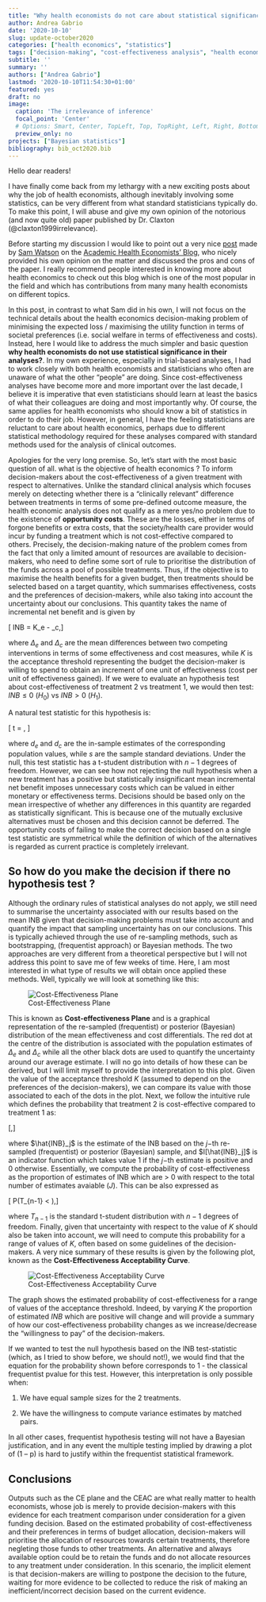 ```yaml
---
title: "Why health economists do not care about statistical significance?"
author: Andrea Gabrio
date: '2020-10-10'
slug: update-october2020
categories: ["health economics", "statistics"]
tags: ["decision-making", "cost-effectiveness analysis", "health economics"]
subtitle: ''
summary: ''
authors: ["Andrea Gabrio"]
lastmod: '2020-10-10T11:54:30+01:00'
featured: yes
draft: no
image:
  caption: 'The irrelevance of inference'
  focal_point: 'Center'
  # Options: Smart, Center, TopLeft, Top, TopRight, Left, Right, BottomLeft, Bottom, BottomRight
  preview_only: no
projects: ["Bayesian statistics"]
bibliography: bib_oct2020.bib
---
```


Hello dear readers! 

I have finally come back from my lethargy with a new exciting posts about why the job of health economists, although inevitably involving some statistics, can be very different from what standard statisticians typically do. To make this point, I will abuse and give my own opinion of the notorious (and now quite old) paper published by Dr. Claxton (@claxton1999irrelevance).

Before starting my discussion I would like to point out a very nice [post](https://aheblog.com/2017/03/22/the-irrelevance-of-inference-almost-20-years-on/#:~:text=The%20Irrelevance%20of%20Inference%20was,the%20evaluation%20of%20health%20technologies.&text=From%20a%20Bayesian%20perspective%20estimation%20and%20inference%20is%20a%20decision%20problem.) made by [Sam Watson](https://aheblog.com/author/samuelwatson/) on the [Academic Health Economists' Blog](https://aheblog.com/), who nicely provided his own opinion on the matter and discussed the pros and cons of the paper. I really recommend people interested in knowing more about health economics to check out this blog which is one of the most popular in the field and which has contributions from many many health economists on different topics.

In this post, in contrast to what Sam did in his own, I will not focus on the technical details about the health economics decision-making problem of minimising the expected loss / maximising the utility function in terms of societal preferences (i.e. social welfare in terms of effectiveness and costs). Instead, here I would like to address the much simpler and basic question **why health economists do not use statistical significance in their analyses?**. In my own experience, especially in trial-based analyses, I had to work closely with both health economists and statisticians who often are unaware of what the other "people" are doing. Since cost-effectiveness analyses have become more and more important over the last decade, I believe it is imperative that even statisticians should learn at least the basics of what their colleagues are doing and most importantly why. Of course, the same applies for health economists who should know a bit of statistics in order to do their job. However, in general, I have the feeling statisticians are reluctant to care about health economics, perhaps due to different statistical methodology required for these analyses compared with standard methods used for the analysis of clinical outcomes.

Apologies for the very long premise. So, let's start with the most basic question of all. what is the objective of health economics ? To inform decision-makers about the cost-effectiveness of a given treatment with respect to alternatives. Unlike the standard clinical analysis which focuses merely on detecting whether there is a "clinically relevant" difference between treatments in terms of some pre-defined outcome measure, the health economic analysis does not qualify as a mere yes/no problem due to the existence of **opportunity costs**. These are the losses, either in terms of forgone benefits or extra costs, that the society/health care provider would incur by funding a treatment which is not cost-effective compared to others. Precisely, the decision-making nature of the problem comes from the fact that only a limited amount of resources are available to decision-makers, who need to define some sort of rule to prioritise the distribution of the funds across a pool of possible treatments. Thus, if the objective is to maximise the health benefits for a given budget, then treatments should be selected based on a target quantity, which summarises effectiveness, costs and the preferences of decision-makers, while also taking into account the uncertainty about our conclusions. This quantity takes the name of incremental net benefit and is given by 

\[ INB = K\Delta_e - \Delta_c,\]

where $\Delta_e$ and $\Delta_c$ are the mean differences between two competing interventions in terms of some effectiveness and cost measures, while $K$ is the acceptance threshold representing the budget the decision-maker is willing to spend to obtain an increment of one unit of effectiveness (cost per unit of effectiveness gained). If we were to evaluate an hypothesis test about cost-effectiveness of treatment 2 vs treatment 1, we would then test: $INB\leq 0$ ($H_0$) vs $INB > 0$ ($H_1$). 

A natural test statistic for this hypothesis is:

\[ t = \frac{\sqrt{n}Kd_e-d_c}{\sqrt{K^2 s^2_e -2Ks_{ce}+s^2_c}}, \]

where $d_e$ and $d_c$ are the in-sample estimates of the corresponding population values, while $s$ are the sample standard deviations. Under the null, this test statistic has a t-student distribution with $n-1$ degrees of freedom. However, we can see how not rejecting the null hypothesis when a new treatment has a positive but statistically insignificant mean incremental net benefit imposes unnecessary costs which can be valued in either monetary or effectiveness terms. Decisions should be based only on the mean irrespective of whether any differences in this quantity are regarded as statistically significant. This is because one of the mutually exclusive alternatives must be chosen and this decision cannot be deferred. The opportunity costs of failing to make the correct decision based on a single test statistic are symmetrical while the definition of which of the alternatives is regarded as current practice is completely irrelevant.

## So how do you make the decision if there no hypothesis test ?

Although the ordinary rules of statistical analyses do not apply, we still need to summarise the uncertainty associated with our results based on the mean INB given that decision-making problems must take into account and quantify the impact that sampling uncertainty has on our conclusions. This is typically achieved through the use of re-sampling methods, such as bootstrapping, (frequentist approach) or Bayesian methods. The two approaches are very different from a theoretical perspective but I will not address this point to save me of few weeks of time. Here, I am most interested in what type of results we will obtain once applied these methods. Well, typically we will look at something like this:

![Cost-Effectiveness Plane](/post/update-october2020/cepboot-1.png)

This is known as **Cost-effectiveness Plane** and is a graphical representation of the re-sampled (frequentist) or posterior (Bayesian) distribution of the mean effectiveness and cost differentials. The red dot at the centre of the distribution is associated with the population estimates of $\Delta_e$ and $\Delta_c$ while all the other black dots are used to quantify the uncertainty around our average estimate. I will no go into details of how these can be derived, but I will limit myself to provide the interpretation to this plot. Given the value of the acceptance threshold $K$ (assumed to depend on the preferences of the decision-makers), we can compare its value with those associated to each of the dots in the plot. Next, we follow the intuitive rule which defines the probability that treatment 2 is cost-effective compared to treatment 1 as:

\[\frac{\sum_{j=1}^JI[\hat{INB}_j>0]}{J},\] 

where $\hat{INB}_j$ is the estimate of the INB based on the $j-$th re-sampled (frequentist) or posterior (Bayesian) sample, and $I[\hat{INB}_j]$ is an indicator function which takes value 1 if the $j-$th estimate is positive and 0 otherwise. Essentially, we compute the probability of cost-effectiveness as the proportion of estimates of INB which are > 0 with respect to the total number of estimates avaiable ($J$). This can be also expressed as

\[ P(T_{n-1} < \frac{\sqrt{n}Kd_e-d_c}{\sqrt{K^2 s^2_e -2Ks_{ce}+s^2_c}}),\]

where $T_{n-1}$ is the standard t-student distribution with $n-1$ degrees of freedom. Finally, given that uncertainty with respect to the value of $K$ should also be taken into account, we will need to compute this probability for a range of values of $K$, often based on some guidelines of the decision-makers. A very nice summary of these results is given by the following plot, known as the **Cost-Effectiveness Acceptability Curve**.

![Cost-Effectiveness Acceptability Curve](/post/update-october2020/ceacplot-1.png)

The graph shows the estimated probability of cost-effectiveness for a range of values of the acceptance threshold. Indeed, by varying $K$ the proportion of estimated $INB$ which are positive will change and will provide a summary of how our cost-effectiveness probability changes as we increase/decrease the "willingness to pay" of the decision-makers. 

If we wanted to test the null hypothesis based on the INB test-statistic (which, as I tried to show before, we should not!), we would find that the equation for the probability shown before corresponds to $1$ - the classical frequentist pvalue for this test. However, this interpretation is only possible when:

  1. We have equal sample sizes for the 2 treatments.
  
  2. We have the willingness to compute variance estimates by matched pairs.
  
In all other cases, frequentist hypothesis testing will not have a Bayesian justification, and in any event the multiple testing implied by drawing a plot of (1 – p) is hard to justify within the frequentist statistical framework.
  
## Conclusions

Outputs such as the CE plane and the CEAC are what really matter to health economists, whose job is merely to provide decision-makers with this evidence for each treatment comparison under consideration for a given funding decision. Based on the estimated probability of cost-effectiveness and their preferences in terms of budget allocation, decision-makers will prioritise the allocation of resources towards certain treatments, therefore negleting those funds to other treatments. An alternative and always available option could be to retain the funds and do not allocate resources to any treatment under consideration. In this scenario, the implicit element is that decision-makers are willing to postpone the decision to the future, waiting for more evidence to be collected to reduce the risk of making an inefficient/incorrect decision based on the current evidence.
